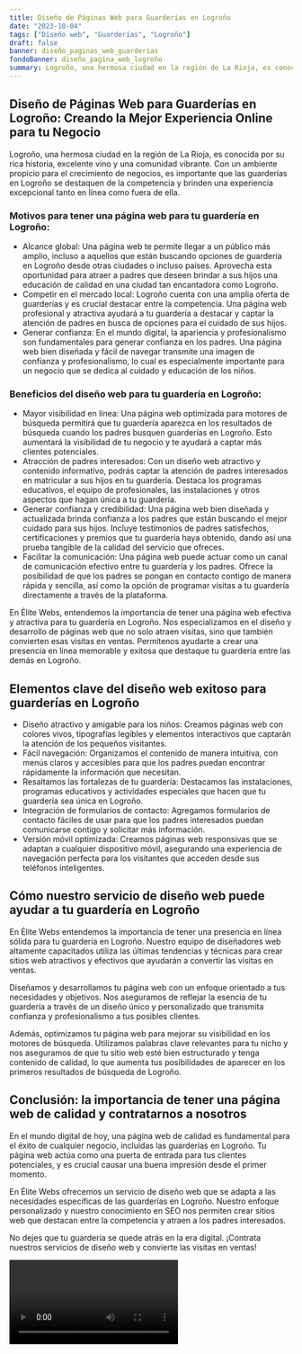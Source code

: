 ```yaml
---
title: Diseño de Páginas Web para Guarderías en Logroño
date: "2023-10-04"
tags: ["Diseño web", "Guarderías", "Logroño"]
draft: false
banner: diseño_paginas_web_guarderías
fondoBanner: diseño_pagina_web_logroño
summary: Logroño, una hermosa ciudad en la región de La Rioja, es conocida por su rica historia, excelente vino y una comunidad vibrante. Con un ambiente propicio para el crecimiento de negocios, es importante que las guarderías en Logroño se destaquen de la competencia y brinden una experiencia excepcional tanto en línea como fuera de ella.
---
```



## Diseño de Páginas Web para Guarderías en Logroño: Creando la Mejor Experiencia Online para tu Negocio

Logroño, una hermosa ciudad en la región de La Rioja, es conocida por su rica historia, excelente vino y una comunidad vibrante. Con un ambiente propicio para el crecimiento de negocios, es importante que las guarderías en Logroño se destaquen de la competencia y brinden una experiencia excepcional tanto en línea como fuera de ella.

### Motivos para tener una página web para tu guardería en Logroño:

- Alcance global: Una página web te permite llegar a un público más amplio, incluso a aquellos que están buscando opciones de guardería en Logroño desde otras ciudades o incluso países. Aprovecha esta oportunidad para atraer a padres que deseen brindar a sus hijos una educación de calidad en una ciudad tan encantadora como Logroño.
- Competir en el mercado local: Logroño cuenta con una amplia oferta de guarderías y es crucial destacar entre la competencia. Una página web profesional y atractiva ayudará a tu guardería a destacar y captar la atención de padres en busca de opciones para el cuidado de sus hijos.
- Generar confianza: En el mundo digital, la apariencia y profesionalismo son fundamentales para generar confianza en los padres. Una página web bien diseñada y fácil de navegar transmite una imagen de confianza y profesionalismo, lo cual es especialmente importante para un negocio que se dedica al cuidado y educación de los niños.

### Beneficios del diseño web para tu guardería en Logroño:

- Mayor visibilidad en línea: Una página web optimizada para motores de búsqueda permitirá que tu guardería aparezca en los resultados de búsqueda cuando los padres busquen guarderías en Logroño. Esto aumentará la visibilidad de tu negocio y te ayudará a captar más clientes potenciales.
- Atracción de padres interesados: Con un diseño web atractivo y contenido informativo, podrás captar la atención de padres interesados en matricular a sus hijos en tu guardería. Destaca los programas educativos, el equipo de profesionales, las instalaciones y otros aspectos que hagan única a tu guardería.
- Generar confianza y credibilidad: Una página web bien diseñada y actualizada brinda confianza a los padres que están buscando el mejor cuidado para sus hijos. Incluye testimonios de padres satisfechos, certificaciones y premios que tu guardería haya obtenido, dando así una prueba tangible de la calidad del servicio que ofreces.
- Facilitar la comunicación: Una página web puede actuar como un canal de comunicación efectivo entre tu guardería y los padres. Ofrece la posibilidad de que los padres se pongan en contacto contigo de manera rápida y sencilla, así como la opción de programar visitas a tu guardería directamente a través de la plataforma.

En Élite Webs, entendemos la importancia de tener una página web efectiva y atractiva para tu guardería en Logroño. Nos especializamos en el diseño y desarrollo de páginas web que no solo atraen visitas, sino que también convierten esas visitas en ventas. Permítenos ayudarte a crear una presencia en línea memorable y exitosa que destaque tu guardería entre las demás en Logroño.

<GifSeo />

<Cta />

## Elementos clave del diseño web exitoso para guarderías en Logroño

- Diseño atractivo y amigable para los niños: Creamos páginas web con colores vivos, tipografías legibles y elementos interactivos que captarán la atención de los pequeños visitantes.
- Fácil navegación: Organizamos el contenido de manera intuitiva, con menús claros y accesibles para que los padres puedan encontrar rápidamente la información que necesitan.
- Resaltamos las fortalezas de tu guardería: Destacamos las instalaciones, programas educativos y actividades especiales que hacen que tu guardería sea única en Logroño.
- Integración de formularios de contacto: Agregamos formularios de contacto fáciles de usar para que los padres interesados puedan comunicarse contigo y solicitar más información.
- Versión móvil optimizada: Creamos páginas web responsivas que se adaptan a cualquier dispositivo móvil, asegurando una experiencia de navegación perfecta para los visitantes que acceden desde sus teléfonos inteligentes.

## Cómo nuestro servicio de diseño web puede ayudar a tu guardería en Logroño

En Élite Webs entendemos la importancia de tener una presencia en línea sólida para tu guardería en Logroño. Nuestro equipo de diseñadores web altamente capacitados utiliza las últimas tendencias y técnicas para crear sitios web atractivos y efectivos que ayudarán a convertir las visitas en ventas.

Diseñamos y desarrollamos tu página web con un enfoque orientado a tus necesidades y objetivos. Nos aseguramos de reflejar la esencia de tu guardería a través de un diseño único y personalizado que transmita confianza y profesionalismo a tus posibles clientes.

Además, optimizamos tu página web para mejorar su visibilidad en los motores de búsqueda. Utilizamos palabras clave relevantes para tu nicho y nos aseguramos de que tu sitio web esté bien estructurado y tenga contenido de calidad, lo que aumenta tus posibilidades de aparecer en los primeros resultados de búsqueda de Logroño.

## Conclusión: la importancia de tener una página web de calidad y contratarnos a nosotros

En el mundo digital de hoy, una página web de calidad es fundamental para el éxito de cualquier negocio, incluidas las guarderías en Logroño. Tu página web actúa como una puerta de entrada para tus clientes potenciales, y es crucial causar una buena impresión desde el primer momento.

En Élite Webs ofrecemos un servicio de diseño web que se adapta a las necesidades específicas de las guarderías en Logroño. Nuestro enfoque personalizado y nuestro conocimiento en SEO nos permiten crear sitios web que destacan entre la competencia y atraen a los padres interesados.

No dejes que tu guardería se quede atrás en la era digital. ¡Contrata nuestros servicios de diseño web y convierte las visitas en ventas!

<Video />

<CtaBot job="Guarderías" city="Logroño" />

<Gmaps query="Logroño+españa+maps" />
